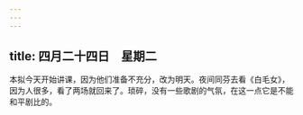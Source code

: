 ```yaml
---
---
---
```

title: 四月二十四日　星期二
---




本拟今天开始讲课，因为他们准备不充分，改为明天。夜间同芬去看《白毛女》，因为人很多，看了两场就回来了。琐碎，没有一些歌剧的气氛，在这一点它是不能和平剧比的。